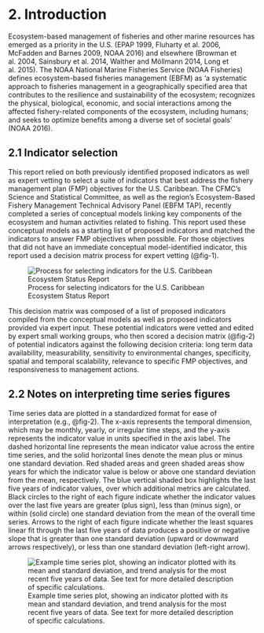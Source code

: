 # 2. Introduction

Ecosystem-based management of fisheries and other marine resources has emerged as a priority in the U.S. (EPAP 1999, Fluharty et al. 2006, McFadden and Barnes 2009, NOAA 2016) and elsewhere (Browman et al. 2004, Sainsbury et al. 2014, Walther and Möllmann 2014, Long et al. 2015). The NOAA National Marine Fisheries Service (NOAA Fisheries) defines ecosystem-based fisheries management (EBFM) as 'a systematic approach to fisheries management in a geographically specified area that contributes to the resilience and sustainability of the ecosystem; recognizes the physical, biological, economic, and social interactions among the affected fishery-related components of the ecosystem, including humans; and seeks to optimize benefits among a diverse set of societal goals' (NOAA 2016).

## 2.1 Indicator selection

This report relied on both previously identified proposed indicators as well as expert vetting to select a suite of indicators that best address the fishery management plan (FMP) objectives for the U.S. Caribbean. The CFMC's Science and Statistical Committee, as well as the region's Ecosystem-Based Fishery Management Technical Advisory Panel (EBFM TAP), recently completed a series of conceptual models linking key components of the ecosystem and human activities related to fishing. This report used these conceptual models as a starting list of proposed indicators and matched the indicators to answer FMP objectives when possible. For those objectives that did not have an immediate conceptual model-identified indicator, this report used a decision matrix process for expert vetting (@fig-1).

![Process for selecting indicators for the U.S. Caribbean Ecosystem Status Report](images/process_flow_chart.png){#fig-1 fig-alt="An image of a flow chart diagram"}

This decision matrix was composed of a list of proposed indicators compiled from the conceptual models as well as proposed indicators provided via expert input. These potential indicators were vetted and edited by expert small working groups, who then scored a decision matrix (@fig-2) of potential indicators against the following decision criteria: long term data availability, measurability, sensitivity to environmental changes, specificity, spatial and temporal scalability, relevance to specific FMP objectives, and responsiveness to management actions.

## 2.2 Notes on interpreting time series figures

Time series data are plotted in a standardized format for ease of interpretation (e.g., @fig-2). The x-axis represents the temporal dimension, which may be monthly, yearly, or irregular time steps, and the y-axis represents the indicator value in units specified in the axis label. The dashed horizontal line represents the mean indicator value across the entire time series, and the solid horizontal lines denote the mean plus or minus one standard deviation. Red shaded areas and green shaded areas show years for which the indicator value is below or above one standard deviation from the mean, respectively. The blue vertical shaded box highlights the last five years of indicator values, over which additional metrics are calculated. Black circles to the right of each figure indicate whether the indicator values over the last five years are greater (plus sign), less than (minus sign), or within (solid circle) one standard deviation from the mean of the overall time series. Arrows to the right of each figure indicate whether the least squares linear fit through the last five years of data produces a positive or negative slope that is greater than one standard deviation (upward or downward arrows respectively), or less than one standard deviation (left-right arrow).

![Example time series plot, showing an indicator plotted with its mean and standard deviation, and trend analysis for the most recent five years of data. See text for more detailed description of specific calculations.](images/indicator_selection_diagram.png){#fig-2 fig-alt="An example time series plot with a decription of how to interpret it."}

